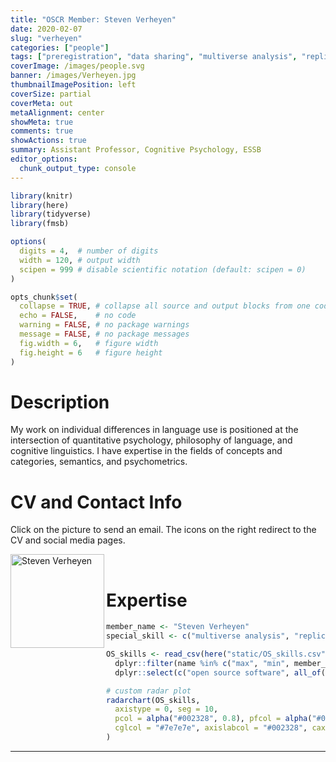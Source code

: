 ```yaml
---
title: "OSCR Member: Steven Verheyen"
date: 2020-02-07
slug: "verheyen"
categories: ["people"]
tags: ["preregistration", "data sharing", "multiverse analysis", "replication", "school-essb"] # top 3 categories + unique + school
coverImage: /images/people.svg
banner: /images/Verheyen.jpg
thumbnailImagePosition: left
coverSize: partial
coverMeta: out
metaAlignment: center
showMeta: true
comments: true
showActions: true
summary: Assistant Professor, Cognitive Psychology, ESSB  
editor_options: 
  chunk_output_type: console
---
```


```r

library(knitr)
library(here)
library(tidyverse)
library(fmsb)

options(
  digits = 4,  # number of digits
  width = 120, # output width
  scipen = 999 # disable scientific notation (default: scipen = 0)
)

opts_chunk$set(
  collapse = TRUE, # collapse all source and output blocks from one code chunk into a single block
  echo = FALSE,    # no code
  warning = FALSE, # no package warnings
  message = FALSE, # no package messages
  fig.width = 6,   # figure width
  fig.height = 6   # figure height
)

```

# Description

My work on individual differences in language use is positioned at the intersection of quantitative psychology, philosophy of language, and cognitive linguistics. I have expertise in the fields of concepts and categories, semantics, and psychometrics.

# CV and Contact Info

Click on the picture to send an email. The icons on the right redirect to the CV and social media pages.

<!-- EMAIL -->
<p>
  <a href="mailto:verheyen@essb.eur.nl">
  <img border="0" alt="Steven Verheyen" src="/images/Verheyen.jpg" width="150" height="150" align="left">
  </a>
</p>

<!-- CV -->
<p align="center">
  <a href="http://www.stevenverheyen.com/" class="fa fa-file fa-2x" style="color:#00B969;">
  </a>
</p>

<!-- RESEARCHGATE -->
<p align="center">
  <a href="https://www.researchgate.net/profile/Steven_Verheyen" class="ai ai-researchgate fa-2x" style="color:#000000;">
  </a>
</p>

<!-- ORCID -->
<p align="center">
  <a href="https://orcid.org/0000-0002-6778-6744" class="ai ai-orcid fa-2x" style="color:#000000;">
  </a>
</p>

<BR>

# Expertise

```r

member_name <- "Steven Verheyen"
special_skill <- c("multiverse analysis", "replication")

OS_skills <- read_csv(here("static/OS_skills.csv")) %>%
  dplyr::filter(name %in% c("max", "min", member_name)) %>%
  dplyr::select(c("open source software", all_of(special_skill), "data sharing", "data management", "preregistration", "open access", "reproducible analysis"))

# custom radar plot
radarchart(OS_skills,
  axistype = 0, seg = 10,
  pcol = alpha("#002328", 0.8), pfcol = alpha("#00B969", 0.6), plwd = 4, centerzero = TRUE, # polygon
  cglcol = "#7e7e7e", axislabcol = "#002328", caxislabels = seq(0, 10, 2), cglwd = 0.8 # grid
)

```

***


